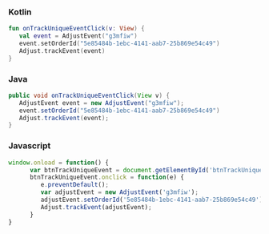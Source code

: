 <Tabs>
<Tab sync="kotlin">

### Kotlin

```kotlin
fun onTrackUniqueEventClick(v: View) {
   val event = AdjustEvent("g3mfiw")
   event.setOrderId("5e85484b-1ebc-4141-aab7-25b869e54c49")
   Adjust.trackEvent(event)
}
```

</Tab>

<Tab sync="java">

### Java

```java
public void onTrackUniqueEventClick(View v) {
   AdjustEvent event = new AdjustEvent("g3mfiw");
   event.setOrderId("5e85484b-1ebc-4141-aab7-25b869e54c49")
   Adjust.trackEvent(event);
}
```
</Tab>

<Tab sync="js">

### Javascript

```js
window.onload = function() {
      var btnTrackUniqueEvent = document.getElementById('btnTrackUniqueEvent')
      btnTrackUniqueEvent.onclick = function(e) {
         e.preventDefault();
         var adjustEvent = new AdjustEvent('g3mfiw');
         adjustEvent.setOrderId('5e85484b-1ebc-4141-aab7-25b869e54c49');
         Adjust.trackEvent(adjustEvent);
      }
}
```

</Tab>
</Tabs>
